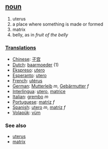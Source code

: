 == [[noun]] == 
# uterus
# a place where something is made or formed
# matrix
# belly, as in ''fruit of the belly''

=== [[Translations]] === 
* [[Chinese]]: [[子宫]]
* [[Dutch]]: [[baarmoeder]] (1)
* [[Ekspreso]]: [[utero]]
* [[Esperanto]]: [[utero]]
* [[French]]: [[utérus]] 
* [[German]]: [[Mutterleib]] ''m'', [[Gebärmutter]] ''f'' 
* [[Interlingua]]: [[utero]], [[matrice]] 
* [[Italian]]: [[grembo]] ''m''
* [[Portuguese]]: [[matriz]] ''f''
* [[Spanish]]: [[utero]] ''m'', [[matriz]] ''f'' 
* [[Volapük]]: [[vüm]]

=== See also ===
*[[uterus]]
*[[matrix]]